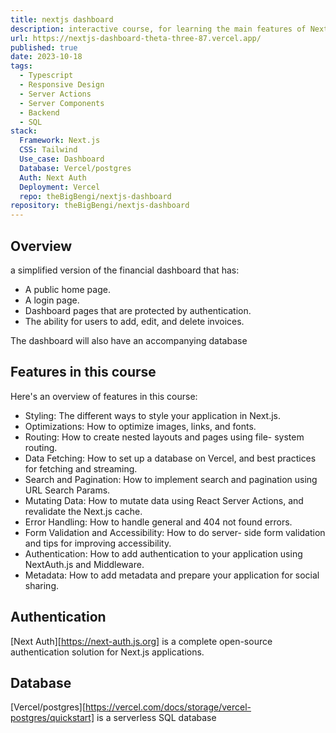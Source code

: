 ```yaml
---
title: nextjs dashboard
description: interactive course, for learning the main features of Next.js by building a full-stack web application.
url: https://nextjs-dashboard-theta-three-87.vercel.app/
published: true
date: 2023-10-18
tags:
  - Typescript
  - Responsive Design
  - Server Actions
  - Server Components
  - Backend
  - SQL
stack:
  Framework: Next.js
  CSS: Tailwind
  Use_case: Dashboard
  Database: Vercel/postgres
  Auth: Next Auth
  Deployment: Vercel
  repo: theBigBengi/nextjs-dashboard
repository: theBigBengi/nextjs-dashboard
---
```


## Overview

a simplified version of the financial dashboard that has:

- A public home page.
- A login page.
- Dashboard pages that are protected by authentication.
- The ability for users to add, edit, and delete invoices.

The dashboard will also have an accompanying database

## Features in this course

Here's an overview of features in this course:

- Styling: The different ways to style your application in Next.js.
- Optimizations: How to optimize images, links, and fonts.
- Routing: How to create nested layouts and pages using file- system routing.
- Data Fetching: How to set up a database on Vercel, and best practices for fetching and streaming.
- Search and Pagination: How to implement search and pagination using URL Search Params.
- Mutating Data: How to mutate data using React Server Actions, and revalidate the Next.js cache.
- Error Handling: How to handle general and 404 not found errors.
- Form Validation and Accessibility: How to do server- side form validation and tips for improving accessibility.
- Authentication: How to add authentication to your application using NextAuth.js and Middleware.
- Metadata: How to add metadata and prepare your application for social sharing.

## Authentication

[Next Auth][https://next-auth.js.org] is a complete open-source authentication solution for Next.js applications.

## Database

[Vercel/postgres][https://vercel.com/docs/storage/vercel-postgres/quickstart] is a serverless SQL database
